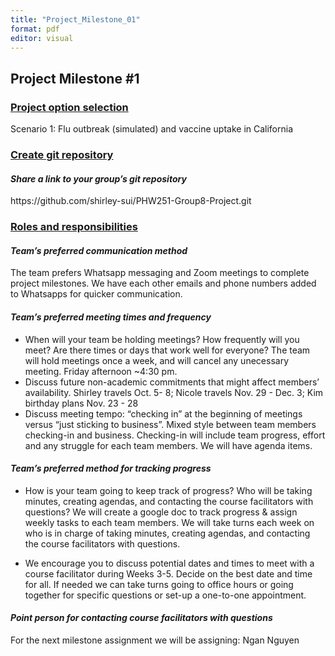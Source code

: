 ```yaml
---
title: "Project_Milestone_01"
format: pdf
editor: visual
---
```


## Project Milestone #1

### [Project option selection]{.underline}

Scenario 1: Flu outbreak (simulated) and vaccine uptake in California

### [Create git repository]{.underline}

#### *Share a link to your group's git repository*

https://github.com/shirley-sui/PHW251-Group8-Project.git

### [Roles and responsibilities]{.underline}

#### *Team's preferred communication method*

The team prefers Whatsapp messaging and Zoom meetings to complete project milestones. We have each other emails and phone numbers added to Whatsapps for quicker communication.

#### *Team's preferred meeting times and frequency*

-   When will your team be holding meetings? How frequently will you meet? Are there times or days that work well for everyone? The team will hold meetings once a week, and will cancel any unecessary meeting. Friday afternoon \~4:30 pm.
-   Discuss future non-academic commitments that might affect members' availability. Shirley travels Oct. 5- 8; Nicole travels Nov. 29 - Dec. 3; Kim birthday plans Nov. 23 - 28
-   Discuss meeting tempo: "checking in" at the beginning of meetings versus "just sticking to business". Mixed style between team members checking-in and business. Checking-in will include team progress, effort and any struggle for each team members. We will have agenda items.

#### *Team's preferred method for tracking progress*

-   How is your team going to keep track of progress? Who will be taking minutes, creating agendas, and contacting the course facilitators with questions? We will create a google doc to track progress & assign weekly tasks to each team members. We will take turns each week on who is in charge of taking minutes, creating agendas, and contacting the course facilitators with questions.

-   We encourage you to discuss potential dates and times to meet with a course facilitator during Weeks 3-5. Decide on the best date and time for all. If needed we can take turns going to office hours or going together for specific questions or set-up a one-to-one appointment.

#### *Point person for contacting course facilitators with questions*

For the next milestone assignment we will be assigning: Ngan Nguyen
